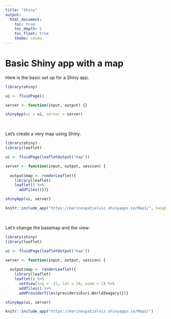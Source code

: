 ---
title: "Shiny"
output: 
  html_document:
    toc: true
    toc_depth: 2
    toc_float: true
    theme: cosmo
---

# Basic Shiny app with a map

Here is the basic set up for a Shiny app.

```{r}
library(shiny)

ui <- fluidPage()

server <- function(input, output) {}

shinyApp(ui = ui, server = server)
```

$~$

Let's create a very map using Shiny. 

```{r}
library(shiny)
library(leaflet)

ui <- fluidPage(leafletOutput("map"))

server <- function(input, output, session) {
  
  output$map <- renderLeaflet({
    library(leaflet)
    leaflet() %>%
      addTiles()})}

shinyApp(ui, server)
```

```{r echo = FALSE}
knitr::include_app("https://marinespatialviz.shinyapps.io/Map1/", height = "600px")
```
  
$~$

Let's change the basemap and the view:

```{r}
library(shiny)
library(leaflet)

ui <- fluidPage(leafletOutput("map"))

server <- function(input, output, session) {
  
  output$map <- renderLeaflet({
    library(leaflet)
    leaflet() %>%
      setView(lng = -15, lat = 20, zoom = 1) %>%
      addTiles() %>%
      addProviderTiles(providers$Esri.WorldImagery)})}

shinyApp(ui, server)
```

```{r echo = FALSE}
knitr::include_app("https://marinespatialviz.shinyapps.io/Map2/")
```
